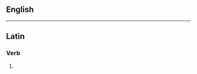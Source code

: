==English==
{{no entry|en|[[Appendix:English dictionary-only terms]]}}

----

==Latin==

===Verb===
{{la-verb-form|abnōdāte}}

# {{inflection of|la|abnōdō||2|p|pres|actv|impr}}